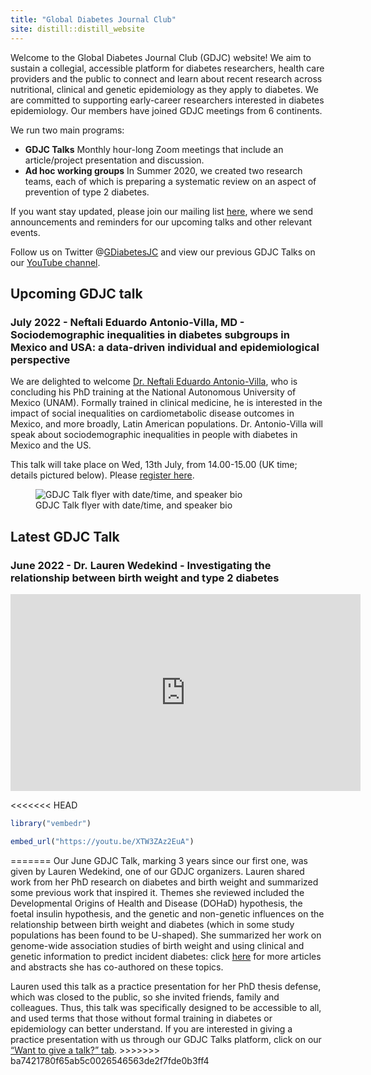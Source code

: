 ```yaml
---
title: "Global Diabetes Journal Club"
site: distill::distill_website
---
```


Welcome to the Global Diabetes Journal Club (GDJC) website! We aim to sustain a collegial, accessible platform for diabetes researchers, health care providers and the public to connect and learn about recent research across nutritional, clinical and genetic epidemiology as they apply to diabetes. We are committed to supporting early-career researchers interested in diabetes epidemiology. Our members have joined GDJC meetings from 6 continents. 

We run two main programs:

  - **GDJC Talks** Monthly hour-long Zoom meetings that include an article/project presentation and discussion. 
  - **Ad hoc working groups** In Summer 2020, we created two research teams, each of which is preparing a systematic review on an aspect of prevention of type 2 diabetes. 
  
If you want stay updated, please join our mailing list [here](https://groups.google.com/g/global-diabetes-journal-club), where we send announcements and reminders for our upcoming talks and other relevant events.

Follow us on Twitter @[GDiabetesJC](https://twitter.com/gdiabetesjc) and view our previous GDJC Talks on our [YouTube channel](https://www.youtube.com/channel/UCdBbu7haaggcoJqmhEx8cdg).

## Upcoming GDJC talk

### July 2022 - Neftali Eduardo Antonio-Villa, MD - Sociodemographic inequalities in diabetes subgroups in Mexico and USA: a data-driven individual and epidemiological perspective

We are delighted to welcome [Dr. Neftali Eduardo Antonio-Villa](https://loop.frontiersin.org/people/1092901/overview), who is concluding his PhD training at the National Autonomous University of Mexico (UNAM). Formally trained in clinical medicine, he is interested in the impact of social inequalities on cardiometabolic disease outcomes in Mexico, and more broadly, Latin American populations. Dr. Antonio-Villa will speak about sociodemographic inequalities in people with diabetes in Mexico and the US.

This talk will take place on Wed, 13th July, from 14.00-15.00 (UK time; details pictured below). Please [register here](https://nih.zoomgov.com/meeting/register/vJItcuysqjgjHL9XjO5YXuoXI8hktgU4KjY).

![GDJC Talk flyer with date/time, and speaker bio](images/Antonio-Villa_GDJC_13Jul2022.JPG)

## Latest GDJC Talk

### June 2022 - Dr. Lauren Wedekind - Investigating the relationship between birth weight and type 2 diabetes

<iframe width="560" height="315" src="https://www.youtube.com/embed/XTW3ZAz2EuA" title="YouTube video player" frameborder="0" allow="accelerometer; autoplay; clipboard-write; encrypted-media; gyroscope; picture-in-picture" allowfullscreen></iframe>

<<<<<<< HEAD
```r

library("vembedr")

embed_url("https://youtu.be/XTW3ZAz2EuA")

```
=======
Our June GDJC Talk, marking 3 years since our first one, was given by Lauren Wedekind, one of our GDJC organizers. Lauren shared work from her PhD research on diabetes and birth weight and summarized some previous work that inspired it. Themes she reviewed included the Developmental Origins of Health and Disease (DOHaD) hypothesis, the foetal insulin hypothesis, and the genetic and non-genetic influences on the relationship between birth weight and diabetes (which in some study populations has been found to be U-shaped). She summarized her work on genome-wide association studies of birth weight and using clinical and genetic information to predict incident diabetes: click [here](https://scholar.google.com/citations?user=fsXJ8RkAAAAJ&hl=en) for more articles and abstracts she has co-authored on these topics.

Lauren used this talk as a practice presentation for her PhD thesis defense, which was closed to the public, so she invited friends, family and colleagues. Thus, this talk was specifically designed to be accessible to all, and used terms that those without formal training in diabetes or epidemiology can better understand. If you are interested in giving a practice presentation with us through our GDJC Talks platform, click on our ["Want to give a talk?" tab](https://gdjc.github.io/website/want_to_give_a_talk.html).
>>>>>>> ba7421780f65ab5c0026546563de2f7fde0b3ff4
